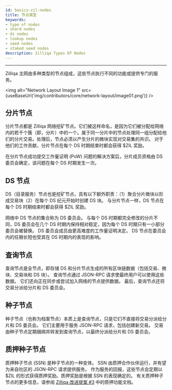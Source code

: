 ```yaml
---
id: basics-zil-nodes
title: 节点类型
keywords: 
- type of nodes
- shard nodes
- ds nodes
- lookup nodes
- seed nodes
- staked seed nodes
description: Zilliqa Types Of Nodes
---
```


---

Zilliqa 主网由多种类型的节点组成，这些节点执行不同的功能或提供专门的服务。

<img alt="Network Layout Image 1" src={useBaseUrl('img/contributors/core/network-layout/image01.png')} />

## 分片节点

分片节点都是 Zilliqa 网络挖矿节点。它们被这样命名，是因为它们被分配给网络内的若干个簇（即，分片）中的一个。属于同一分片中的节点处理同一组分配给他们的分片交易。处理后，节点必须以产生分片的微块实现对交易集的共识。 对于他们的工作贡献，分片节点在每个 DS 时期结束时都会获得 $ZIL 奖励。

在分片节点成功提交工作量证明 (PoW) 问题的解决方案后，分片成员资格由 DS 委员会确定，该问题在每个 DS 时期发生一次。

## DS 节点

DS（目录服务）节点也是挖矿节点，具有以下额外职责：（1）聚合分片微块以形成交易块（2）在每个 DS 纪元开始时创建 DS 块。 与分片节点一样，DS 节点在每个 DS 时期结束时都会获得 $ZIL 奖励。

网络中 DS 节点的集合称为 DS 委员会。 与每个 DS 时期都完全修改的分片不同，DS 委员会在几个 DS 时期内保持相对稳定，因为每个 DS 时期只有一小部分委员会被替换。 DS 委员会成员由更高难度的工作量证明决定。 DS 节点在委员会内的任期长短也受其在 DS 时期内的表现的影响。

## 查询节点

查询节点是全节点，即存储 DS 和分片节点生成的所有区块链数据（包括交易、微块、交易块和 DS 块）。 查询节点通过 JSON-RPC 请求使最终用户可以使用这些数据。 它们还向正在同步或尝试加入网络的节点提供数据。 最后，查询节点还将交易分派给分片和 DS 委员会。

## 种子节点

种子节点（也称为档案节点）本质上是查询节点，只是它们不直接将交易分派给分片和 DS 委员会。 它们主要用于服务 JSON-RPC 请求，包括创建新交易。 交易由种子节点定期捆绑并转发到查询节点，以最终分派给分片和 DS 委员会。

## 质押种子节点

质押种子节点 (SSN) 是种子节点的一种变体。 SSN 由质押合作伙伴运行，并有望为来自社区的 JSON-RPC 请求提供服务。 作为服务的回报，这些节点会定期以 $ZIL 的形式获得质押奖励。质押奖励是根据 SSN 的表现确定的。 有关质押种子节点的更多信息，请参阅 [Zilliqa 改进提案 #3](https://github.com/Zilliqa/ZIP/blob/master/zips/zip-3.md) 中的质押功能文档。